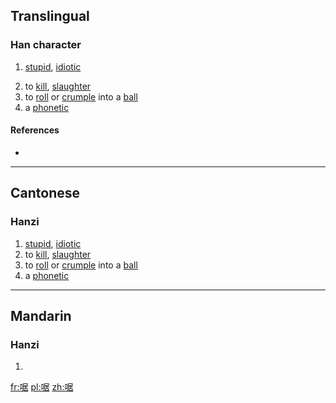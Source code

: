 ==Translingual==

===Han character===
{{Han char|rn=30|rad=口|as=08|sn=11|four=|canj=口尸十口 (RSJR)|ids=⿰[[口]][[居]]}}

# {{context|Cantonese|lang=mul}} [[stupid]], [[idiotic]]
# to [[kill]], [[slaughter]]
# to [[roll]] or [[crumple]] into a [[ball]]
# a [[phonetic]]

====References====
* {{Han ref|kx=0196.261|hdz=10647.051|uh=5579|ud=21881}}

----

==Cantonese==

===Hanzi===
{{yue-hanzi|jyut=[[geoi1]], [[goe1]], [[koe1]]|y=geui1, geu1, keu1}}

# [[stupid]], [[idiotic]]
# to [[kill]], [[slaughter]]
# to [[roll]] or [[crumple]] into a [[ball]]
# a [[phonetic]]

----

==Mandarin==

===Hanzi===
{{cmn-hanzi|pin=[[jú]] ([[ju2]])|wg=chü<sup>2</sup>}}

# {{defn|lang=cmn|sort=口08}}

[[fr:啹]]
[[pl:啹]]
[[zh:啹]]